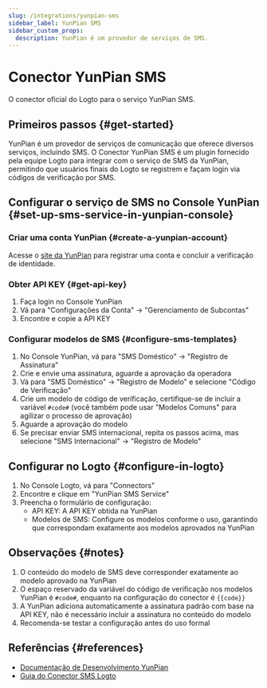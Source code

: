 ```yaml
---
slug: /integrations/yunpian-sms
sidebar_label: YunPian SMS
sidebar_custom_props:
  description: YunPian é um provedor de serviços de SMS.
---
```



# Conector YunPian SMS

O conector oficial do Logto para o serviço YunPian SMS.

<GuideTip />

## Primeiros passos \{#get-started}

YunPian é um provedor de serviços de comunicação que oferece diversos serviços, incluindo SMS. O Conector YunPian SMS é um plugin fornecido pela equipe Logto para integrar com o serviço de SMS da YunPian, permitindo que usuários finais do Logto se registrem e façam login via códigos de verificação por SMS.

## Configurar o serviço de SMS no Console YunPian \{#set-up-sms-service-in-yunpian-console}

### Criar uma conta YunPian \{#create-a-yunpian-account}

Acesse o [site da YunPian](https://www.yunpian.com/) para registrar uma conta e concluir a verificação de identidade.

### Obter API KEY \{#get-api-key}

1. Faça login no Console YunPian
2. Vá para "Configurações da Conta" -> "Gerenciamento de Subcontas"
3. Encontre e copie a API KEY

### Configurar modelos de SMS \{#configure-sms-templates}

1. No Console YunPian, vá para "SMS Doméstico" -> "Registro de Assinatura"
2. Crie e envie uma assinatura, aguarde a aprovação da operadora
3. Vá para "SMS Doméstico" -> "Registro de Modelo" e selecione "Código de Verificação"
4. Crie um modelo de código de verificação, certifique-se de incluir a variável `#code#` (você também pode usar "Modelos Comuns" para agilizar o processo de aprovação)
5. Aguarde a aprovação do modelo
6. Se precisar enviar SMS internacional, repita os passos acima, mas selecione "SMS Internacional" -> "Registro de Modelo"

## Configurar no Logto \{#configure-in-logto}

1. No Console Logto, vá para "Connectors"
2. Encontre e clique em "YunPian SMS Service"
3. Preencha o formulário de configuração:
   - API KEY: A API KEY obtida na YunPian
   - Modelos de SMS: Configure os modelos conforme o uso, garantindo que correspondam exatamente aos modelos aprovados na YunPian

## Observações \{#notes}

1. O conteúdo do modelo de SMS deve corresponder exatamente ao modelo aprovado na YunPian
2. O espaço reservado da variável do código de verificação nos modelos YunPian é `#code#`, enquanto na configuração do conector é `{{code}}`
3. A YunPian adiciona automaticamente a assinatura padrão com base na API KEY, não é necessário incluir a assinatura no conteúdo do modelo
4. Recomenda-se testar a configuração antes do uso formal

## Referências \{#references}

- [Documentação de Desenvolvimento YunPian](https://www.yunpian.com/official/document/sms/zh_CN/introduction_brief)
- [Guia do Conector SMS Logto](/connectors/sms-connectors)
